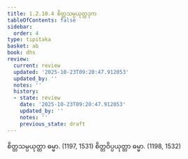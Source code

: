 ```yaml
---
title: 1.2.10.4 စိတ္တသမ္ပယုတ္တဒုက
tableOfContents: false
sidebar:
  order: 4
type: tipitaka
basket: ab
book: dhs
review:
  current: review
  updated: '2025-10-23T09:20:47.912053'
  updated_by: ''
  notes: ''
  history:
  - state: review
    date: '2025-10-23T09:20:47.912053'
    updated_by: ''
    notes: ''
    previous_state: draft
---
```



<ReviewStatus review={frontmatter.review} showDetails={true} />

<HypothesisAnnotation frontmatter={frontmatter} />

<DynamicBreadcrumb />

<Division number="80" book="dhs" e="ch" v="29" p="11">

<Paragraph number="192" book="dhs">
စိတ္တသမ္ပယုတ္တာ ဓမ္မာ. (<Emphasis>1197, 1531</Emphasis>)
</Paragraph>

<Paragraph number="193" book="dhs">
စိတ္တဝိပ္ပယုတ္တာ ဓမ္မာ. (<Emphasis>1198, 1532</Emphasis>)
</Paragraph>
</Division>